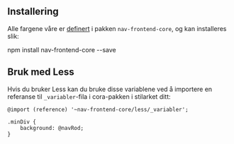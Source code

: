 
## Installering

Alle fargene våre er [definert](https://github.com/navikt/nav-frontend-core/blob/master/less/_variabler.less) i 
pakken `nav-frontend-core`, og kan installeres slik:

<Bash>
    npm install nav-frontend-core --save
</Bash>

## Bruk med Less

Hvis du bruker Less kan du bruke disse variablene ved å importere en referanse til `_variabler`-fila i cora-pakken i stilarket ditt:

```less
@import (reference) '~nav-frontend-core/less/_variabler';

.minDiv {
    background: @navRod;
}
```